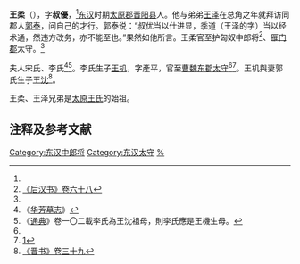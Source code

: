 '''王柔'''（{{bd|2世纪||2世纪|catIdx=W}}），字'''叔優'''，<ref name="華芳"/>[[东汉|东汉]]时期[[太原郡|太原郡]][[晋阳县_(秦朝)|晋阳县]]人。他与弟弟[[王泽_(东汉)|王泽]]在总角之年就拜访同郡人[[郭泰_(东汉)|郭泰]]，问自己的才行。郭泰说：“叔优当以仕进显，季道（王泽的字）当以经术通，然违方改务，亦不能至也。”果然如他所言。王柔官至护匈奴中郎将<ref>[[:s:后汉书/卷68|《后汉书》卷六十八]]</ref>、[[雁门郡|雁门郡]]太守。<ref name="華芳"/>

夫人宋氏、李氏<ref name="華芳">《[[s:王浚妻華芳墓誌銘|华芳墓志]]》</ref><ref>《[[通典|通典]]》卷一〇二載李氏為王沈祖母，則李氏應是王機生母。</ref>。李氏生子[[王机_(曹魏)|王机]]，字產平，官至[[曹魏|曹魏]][[東郡#太守|东郡太守]]<ref name="華芳"/><ref>[https://zh.wikipedia.org/w/index.php?title=%E6%9D%B1%E9%83%A1&diff=prev&oldid=57041259&diffmode=visual]</ref>。王机與妻郭氏生子[[王沈_(太原)|王沈]]<ref>[[:s:晋书/卷039|《晋书》卷三十九]]</ref>。

王柔、王泽兄弟是[[太原王氏|太原王氏]]的始祖。

== 注释及参考文献 ==
{{reflist}}

{{DEFAULTSORT:W}}
[[Category:东汉中郎将|Category:东汉中郎将]]
[[Category:东汉太守|Category:东汉太守]]
[[Category:太原王氏|%]]
